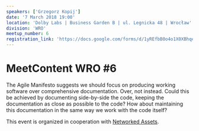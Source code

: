 ```yaml
---
speakers: ['Grzegorz Kopij']
date: '7 March 2018 19:00'
location: 'Dolby Labs | Business Garden B | ul. Legnicka 48 | Wrocław'
division: 'WRO'
meetup_number: 6
registration_link: 'https://docs.google.com/forms/d/1yREfbB0o4o1X0XBhqeeMWZZEPZJUrT4x7mJmC-jDDIg/viewform?edit_requested=true'
---
```


# MeetContent WRO #6

The Agile Manifesto suggests we should focus on producing working software over
comprehensive documentation. Over, not instead. Could this be achieved by
documenting side-by-side the code, keeping the documentation as close as
possible to the code? How about maintaining this documentation in the same way
we work with the code itself?

This event is organized in cooperation with
[Networked Assets](https://www.networkedassets.com/).
